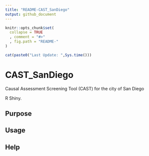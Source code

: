 ```yaml
---
title: "README-CAST_SanDiego"
output: github_document
---
```


<!-- README.md is generated from README.Rmd. Please edit that file -->

```r
knitr::opts_chunk$set(
  collapse = TRUE
  , comment = "#>"
  , fig.path = "README-"
)
```

```r
cat(paste0("Last Update: ",Sys.time()))
```

# CAST_SanDiego

Causal Assessment Screening Tool (CAST) for the city of San Diego

R Shiny.


## Purpose


## Usage



## Help
